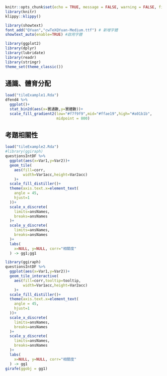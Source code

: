 

```r
knitr::opts_chunk$set(echo = TRUE, message = FALSE, warning = FALSE, fig.show='asis',fig.showtext=TRUE)
library(knitr)
klippy::klippy()

library(showtext)
font_add("QYuan","cwTeXQYuan-Medium.ttf") # 新增字體
showtext_auto(enable=TRUE) #啟用字體

library(ggplot2)
library(dplyr)
library(lubridate)
library(readr)
library(stringr)
theme_set(theme_classic())
```

## 通識、體育分配

```r
load("tileExample1.Rda")
dfend4 %>%
  ggplot()+
  stat_bin2d(aes(x=實通數,y=實體數))+
  scale_fill_gradient2(low="#f7f9f9",mid="#ffae19",high="#a01b1b",
                       midpoint = 800)

```

## 考題相關性


```r
load("tileExample2.Rda")
#library(ggiraph)
questionsIntDF %>%
  ggplot(aes(x=Var1,y=Var2))+
  geom_tile(
    aes(fill=corr,
        width=Var1acc,height=Var2acc)
    )+
  scale_fill_distiller()+
  theme(axis.text.x=element_text(
    angle = 45,
    hjust=1
  ))+
  scale_x_discrete(
    limits=ansNames,
    breaks=ansNames
  )+
  scale_y_discrete(
    limits=ansNames,
    breaks=ansNames
  )+
  labs(
    x=NULL, y=NULL, corr="相關度"
  ) -> gg1;gg1
```


```r

library(ggiraph)
questionsIntDF %>%
  ggplot(aes(x=Var1,y=Var2))+
  geom_tile_interactive(
    aes(fill=corr,tooltip=tooltip,
        width=Var1acc,height=Var2acc)
    )+
  scale_fill_distiller()+
  theme(axis.text.x=element_text(
    angle = 45,
    hjust=1
  ))+
  scale_x_discrete(
    limits=ansNames,
    breaks=ansNames
  )+
  scale_y_discrete(
    limits=ansNames,
    breaks=ansNames
  )+
  labs(
    x=NULL, y=NULL, corr="相關度"
  ) -> gg1
girafe(ggobj = gg1)
```

